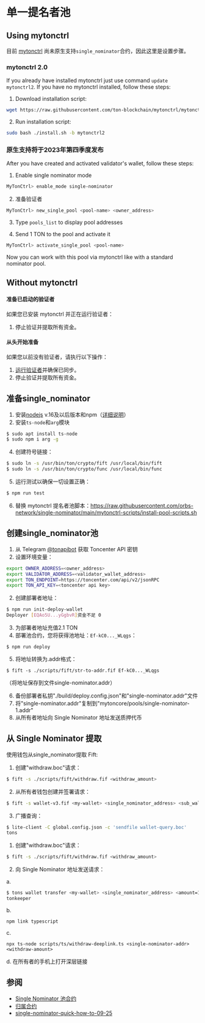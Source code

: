 # 单一提名者池

## Using mytonctrl

目前 [mytonctrl](https://github.com/ton-blockchain/mytonctrl) 尚未原生支持`single_nominator`合约，因此这里是设置步骤。

### mytonctrl 2.0

If you already have installed mytonctrl just use command `update mytonctrl2`. If you have no mytonctrl installed, follow these steps:

1. Download installation script:

```bash
wget https://raw.githubusercontent.com/ton-blockchain/mytonctrl/mytonctrl2/scripts/install.sh
```

2. Run installation script:

```bash
sudo bash ./install.sh -b mytonctrl2
```

### 原生支持将于2023年第四季度发布

After you have created and activated validator's wallet, follow these steps:

1. Enable single nominator mode

```bash
MyTonCtrl> enable_mode single-nominator
```

2. 准备验证者

```bash
MyTonCtrl> new_single_pool <pool-name> <owner_address>
```

3. Type `pools_list` to display pool addresses

4. Send 1 TON to the pool and activate it

```bash
MyTonCtrl> activate_single_pool <pool-name>
```

Now you can work with this pool via mytonctrl like with a standard nominator pool.

## Without mytonctrl

#### 准备已启动的验证者

  如果您已安装 mytonctrl 并正在运行验证者：

1. 停止验证并提取所有资金。

#### 从头开始准备

  如果您以前没有验证者，请执行以下操作：

1. [运行验证者](/participate/run-nodes/full-node)并确保已同步。
2. 停止验证并提取所有资金。

## 准备single_nominator

1. 安装[nodejs](https://nodejs.org/en) v.16及以后版本和npm（[详细说明](https://github.com/nodesource/distributions#debian-and-ubuntu-based-distributions)）
2. 安装`ts-node`和`arg`模块

```bash
$ sudo apt install ts-node
$ sudo npm i arg -g
```

4. 创建符号链接：

```bash
$ sudo ln -s /usr/bin/ton/crypto/fift /usr/local/bin/fift
$ sudo ln -s /usr/bin/ton/crypto/func /usr/local/bin/func
```

5. 运行测试以确保一切设置正确：

```bash
$ npm run test
```

6. 替换 mytonctrl 提名者池脚本：https://raw.githubusercontent.com/orbs-network/single-nominator/main/mytonctrl-scripts/install-pool-scripts.sh

## 创建single_nominator池

1. 从 Telegram [@tonapibot](https://t.me/tonapibot) 获取 Toncenter API 密钥
2. 设置环境变量：

```bash
export OWNER_ADDRESS=<owner_address>
export VALIDATOR_ADDRESS=<validator_wallet_address>
export TON_ENDPOINT=https://toncenter.com/api/v2/jsonRPC
export TON_API_KEY=<toncenter api key>
```

2. 创建部署者地址：

```bash
$ npm run init-deploy-wallet
Deployer [EQAo5U...yGgbvR]资金不足 0
```

3. 为部署者地址充值2.1 TON
4. 部署池合约，您将获得池地址：`Ef-kC0..._WLqgs`：

```
$ npm run deploy
```

5. 将地址转换为.addr格式：

```
$ fift -s ./scripts/fift/str-to-addr.fif Ef-kC0..._WLqgs
```

（将地址保存到文件single-nominator.addr）

6. 备份部署者私钥"./build/deploy.config.json"和"single-nominator.addr"文件
7. 将"single-nominator.addr"复制到"mytoncore/pools/single-nominator-1.addr"
8. 从所有者地址向 Single Nominator 地址发送质押代币

## 从 Single Nominator 提取

使用钱包从single_nominator提取
Fift:

1. 创建"withdraw.boc"请求：

```bash
$ fift -s ./scripts/fift/withdraw.fif <withdraw_amount>
```

2. 从所有者钱包创建并签署请求：

```bash
$ fift -s wallet-v3.fif <my-wallet> <single_nominator_address> <sub_wallet_id> <seqno> <amount=1> -B withdraw.boc
```

3. 广播查询：

```bash
$ lite-client -C global.config.json -c 'sendfile wallet-query.boc'
tons
```

1. 创建"withdraw.boc"请求：

```bash
$ fift -s ./scripts/fift/withdraw.fif <withdraw_amount>
```

2. 向 Single Nominator 地址发送请求：

a.

```bash
$ tons wallet transfer <my-wallet> <single_nominator_address> <amount=1> --body withdraw.boc
tonkeeper
```

b.

```
npm link typescript
```

c.

```
npx ts-node scripts/ts/withdraw-deeplink.ts <single-nominator-addr> <withdraw-amount>
```

d. 在所有者的手机上打开深层链接

## 参阅

- [Single Nominator 池合约](https://github.com/orbs-network/single-nominator)
- [归属合约](/participate/network-maintenance/vesting-contract)
- [single-nominator-quick-how-to-09-25](https://telegra.ph/single-nominator-quick-how-to-09-25)
